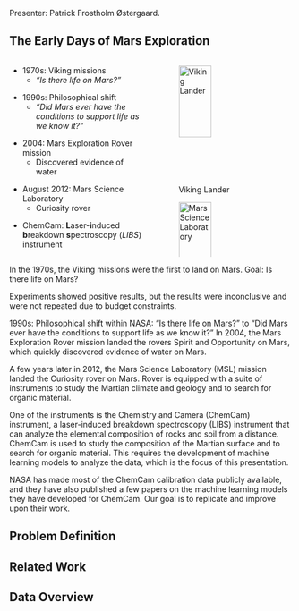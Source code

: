 Presenter: Patrick Frostholm Østergaard.

## The Early Days of Mars Exploration {.smaller transition="slide-in fade-out"}


::::: {.columns}

:::: {.column width="50%"}

::: {.fragment .fade-up fragment-index=1}
- 1970s: Viking missions
	- *"Is there life on Mars?"*
:::

::: {.fragment .fade-up fragment-index=2}
- 1990s: Philosophical shift
	- *"Did Mars ever have the conditions to support life as we know it?"*
:::

::: {.fragment .fade-up fragment-index=3}
- 2004: Mars Exploration Rover mission
	- Discovered evidence of water
:::

::: {.fragment .fade-up fragment-index=4}
- August 2012: Mars Science Laboratory
	- Curiosity rover
:::

::: {.fragment .fade-up fragment-index=5}
- ChemCam: **L**aser-**i**nduced **b**reakdown **s**pectroscopy (*LIBS*) instrument
:::


::::

:::: {.column width="50%"}

::: {.fragment .fade-up fragment-index=1}
![Viking Lander](static/introduction/viking-lander.jpg){width="60%" height="60%"}
:::

::: {.fragment .fade-up fragment-index=4}
![Mars Science Laboratory](static/introduction/msl.jpg){width="60%" height="60%"}
:::

::::

:::::

::: {.notes}
In the 1970s, the Viking missions were the first to land on Mars.
Goal: Is there life on Mars?

Experiments showed positive results, but the results were inconclusive and were not repeated due to budget constraints.

1990s: Philosophical shift within NASA: "Is there life on Mars?" to "Did Mars ever have the conditions to support life as we know it?"
In 2004, the Mars Exploration Rover mission landed the rovers Spirit and Opportunity on Mars, which quickly discovered evidence of water on Mars.

A few years later in 2012, the Mars Science Laboratory (MSL) mission landed the Curiosity rover on Mars.
Rover is equipped with a suite of instruments to study the Martian climate and geology and to search for organic material.

One of the instruments is the Chemistry and Camera (ChemCam) instrument, a laser-induced breakdown spectroscopy (LIBS) instrument that can analyze the elemental composition of rocks and soil from a distance.
ChemCam is used to study the composition of the Martian surface and to search for organic material.
This requires the development of machine learning models to analyze the data, which is the focus of this presentation.

NASA has made most of the ChemCam calibration data publicly available, and they have also published a few papers on the machine learning models they have developed for ChemCam.
Our goal is to replicate and improve upon their work.
:::

## Problem Definition

## Related Work

## Data Overview